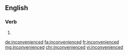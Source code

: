 ==English==

===Verb===
{{head|en}}

# {{en-past of|inconvenience}}

[[de:inconvenienced]]
[[fa:inconvenienced]]
[[fr:inconvenienced]]
[[mg:inconvenienced]]
[[chr:inconvenienced]]
[[vi:inconvenienced]]
